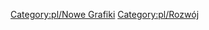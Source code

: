 <!--{{outdated|References outdated forum threads etc.  The 32bpp project referred to in this section is, as of 2017, dead}}-->{{pl/nieaktualizowane|Odnośniki do przestarzałych wątków na forum itp. Projekt 32bpp, o którym mowa w tej sekcji, od 2017 r. zanika, poza wyjątkami}}


<!--[[Category:New Graphics]] [[Category:Development]]-->

[[Category:pl/Nowe Grafiki]] [[Category:pl/Rozwój]]